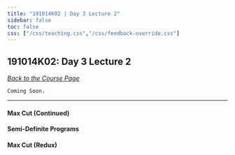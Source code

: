 ```yaml
---
title: "191014K02 | Day 3 Lecture 2"
sidebar: false
toc: false
css: ["/css/teaching.css","/css/feedback-override.css"]
---
```


:::{.column-body-outset}

## 191014K02: Day 3 Lecture 2

_[Back to the Course Page](../../)_


`Coming Soon.`

---


#### Max Cut (Continued)


#### Semi-Definite Programs


#### Max Cut (Redux)


:::